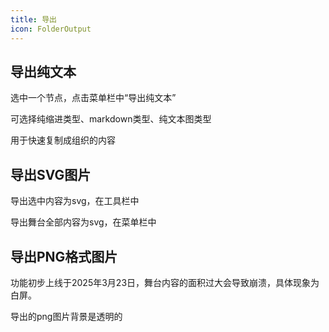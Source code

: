 ```yaml
---
title: 导出
icon: FolderOutput
---
```


## 导出纯文本

选中一个节点，点击菜单栏中“导出纯文本”

可选择纯缩进类型、markdown类型、纯文本图类型

用于快速复制成组织的内容

## 导出SVG图片

导出选中内容为svg，在工具栏中

导出舞台全部内容为svg，在菜单栏中

## 导出PNG格式图片

功能初步上线于2025年3月23日，舞台内容的面积过大会导致崩溃，具体现象为白屏。

导出的png图片背景是透明的
